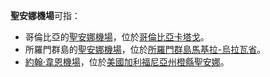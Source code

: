{{disambig|Cat=五字地名消歧义}}
'''聖安娜機場'''可指：

*哥倫比亞的[[聖安娜機場_(哥倫比亞)|聖安娜機場]]，位於[[哥倫比亞|哥倫比亞]][[卡塔戈|卡塔戈]]。
*所羅門群島的[[聖安娜機場_(所羅門群島)|聖安娜機場]]，位於[[所羅門群島|所羅門群島]][[馬基拉-烏拉瓦省|馬基拉-烏拉瓦省]]。
*[[約翰‧韋恩機場|約翰‧韋恩機場]]，位於[[美國|美國]][[加利福尼亞州|加利福尼亞州]][[橙縣_(加利福尼亞州)|橙縣]][[聖安娜|聖安娜]]。